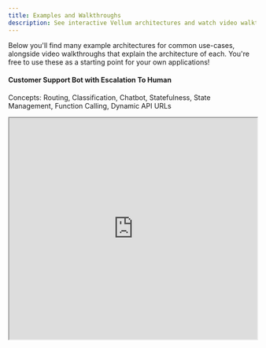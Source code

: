 ```yaml
---
title: Examples and Walkthroughs
description: See interactive Vellum architectures and watch video walkthroughs of them! Use these as a great starting point for your own applications.
---
```


Below you'll find many example architectures for common use-cases, alongside video walkthroughs that explain the architecture of each. You're free to use these as a starting point for your own applications!

#### Customer Support Bot with Escalation To Human

Concepts: Routing, Classification, Chatbot, Statefulness, State Management, Function Calling, Dynamic API URLs

<Accordion title="Example Workflow">
  <iframe
    src="https://app.vellum.ai/public/workflow-deployments/aeb28969-e4c0-45fe-88a9-bf3fb7e79b76"
    width="100%"
    height="450px"
    experimental_enableRequestFullscreen={true}
  />
</Accordion>

#### Slack Support Bot, Cites Sources using Multiple Indexes

Concepts: Document Indexes, Metadata, Zapier, Slack, Citing Sources, Combining Sources 

<AccordionGroup>
  <Accordion title="Example Workflow">
    <iframe
      src="https://app.vellum.ai/public/workflow-deployments/788489db-7020-4167-b010-96499f7dd102"
      width="100%"
      height="450px"
      experimental_enableRequestFullscreen={true}
    />
  </Accordion>
  <Accordion title="Tip: Zapier API Calls">
    Passing JSON Arrays in Zapier can be tricky. Instead, you can use Code Blocks to make it easier. 
    
    You can use the follow code snippet as inspiration for your own API calls with Zapier Code Blocks and Python.
    ```python
      import requests

      # Replace with your actual Vellum API key
      VELLUM_API_KEY = "..."

      url = "https://predict.vellum.ai/v1/execute-workflow"

      headers = {
          "Content-Type": "application/json",
          "X_API_KEY": VELLUM_API_KEY
      }

      data = {
          "workflow_deployment_name": "vellum-customer-support-q-a-demos",
          "release_tag": "LATEST",
          "inputs": [
              {
                  "type": "STRING",
                  "name": "question",
                  "value": input_data["user_question"] # whatever Zapier values you want to use here
              }
          ]
      }

      response = requests.post(url, headers=headers, json=data)

      # Print the response from the server
      print(response.status_code)
      print(response.json())

      return response.json()
    ```
  </Accordion>
</AccordionGroup>

#### Chatbots Debating Each Other

Concepts: Chatbots, Chat History Modification, Conditionals, Adversarial Debate, Academic Research

<Accordion title="Example Workflow">
  <iframe
    src="https://app.vellum.ai/public/workflow-deployments/bfb724c7-008c-4d9a-857b-5d50ee11ea89"
    width="100%"
    height="450px"
    experimental_enableRequestFullscreen={true}
  />
</Accordion>

#### Convert PDF to CSV

Concepts: PDF Parsing, CSV Generation, Data Extraction, Data Transformation, Document Indexes, Map Nodes

[Blog post](https://www.vellum.ai/blog/tutorial-how-to-convert-any-pdf-to-csv)

<Accordion title="Example Workflow">
  <iframe
    src="https://app.vellum.ai/public/workflow-deployments/371fce4c-46bb-4d3e-ba15-26b4a13455d1"
    width="100%"
    height="450px"
    experimental_enableRequestFullscreen={true}
  />
</Accordion>

#### Multiple Parallelized Function Calls

Concepts: Parallel Function Calls, Concurrency, Map Nodes, Chat History, API Calls

<Accordion title="Example Workflow">
  <iframe
    src="https://app.vellum.ai/public/workflow-deployments/95d38e99-b26e-473f-95a2-53bc3502007c"
    width="100%"
    height="450px"
    experimental_enableRequestFullscreen={true}
  />
</Accordion>
